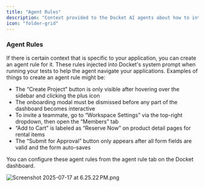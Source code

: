 ```yaml
---
title: "Agent Rules"
description: "Context provided to the Docket AI agents about how to interact with your website"
icon: "folder-grid"
---
```


### Agent Rules

If there is certain context that is specific to your application, you can create an agent rule for it. These rules injected into Docket's system prompt when running your tests to help the agent navigate your applications. Examples of things to create an agent rule might be: 

- The “Create Project” button is only visible after hovering over the sidebar and clicking the plus icon
- The onboarding modal must be dismissed before any part of the dashboard becomes interactive
- To invite a teammate, go to “Workspace Settings” via the top-right dropdown, then open the “Members” tab
- “Add to Cart” is labeled as “Reserve Now” on product detail pages for rental items
- The “Submit for Approval” button only appears after all form fields are valid and the form auto-saves

You can configure these agent rules from the agent rule tab on the Docket dashboard. 

![Screenshot 2025-07-17 at 6.25.22 PM.png](/images/Screenshot2025-07-17at6.25.22PM.png)